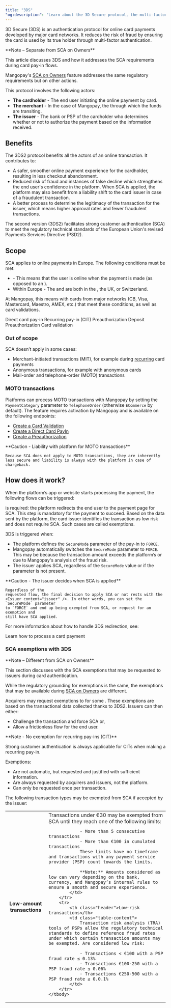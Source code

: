 ```yaml
---
title: "3DS"
"og:description": "Learn about the 3D Secure protocol, the multi-factor authentication for online card payments."
---
```



3D Secure (3DS) is an authentication protocol for online card payments developed by major card networks. It reduces the risk of fraud by ensuring the card is used by its true holder through multi-factor authentication.

<Note>
**Note – Separate from SCA on Owners**

This article discusses 3DS and how it addresses the SCA requirements during card pay-in flows.

Mangopay's [SCA on Owners](/guides/users/sca) feature addresses the same regulatory requirements but on other actions.
</Note>

This protocol involves the following actors:

-   **The cardholder** - The end user initiating the online payment by card.
-   **The merchant** - In the case of Mangopay, the <Platform content="platform" /> through which the funds are transiting.
-   **The issuer** - The bank or PSP of the cardholder who determines whether or not to authorize the payment based on the information received.

## Benefits

The 3DS2 protocol benefits all the actors of an online transaction. It contributes to:

-   A safer, smoother online payment experience for the cardholder, resulting in less checkout abandonment.
-   Reduced risk of fraud and instances of false decline which strengthens the end user's confidence in the platform. When SCA is applied, the platform may also benefit from a liability shift to the card issuer in case of a fraudulent transaction.
-   A better process to determine the legitimacy of the transaction for the issuer, which means higher approval rates and fewer fraudulent transactions.

The second version (3DS2) facilitates strong customer authentication (SCA) to meet the regulatory technical standards of the European Union's revised Payments Services Directive (PSD2).

## Scope

SCA applies to online payments in Europe. The following conditions must be met:

-   <Cit content="Customer-initiated transaction (CIT)" /> - This means that the
    user is online when the payment is made (as opposed to an <Mit content="MIT" />
    ).
-   Within Europe - The <Issuer content="issuer" /> and <Acquirer content="acquirer" /> are both in the <Eea content="European Economic Area (EEA)" />, the UK, or Switzerland.

At Mangopay, this means <PayIn content="pay-ins" /> with cards from major networks (CB, Visa, Mastercard, Maestro, AMEX, etc.) that meet these conditions, as well as card validations.

<Card title="Endpoint" href="/api-reference/direct-card-payins/direct-card-payin-object">
    Direct card pay-in
</Card>
<Card title="Endpoint" href="/api-reference/recurring-card-payins/recurring-payin-object">
    Recurring pay-in (CIT)
</Card>
<Card title="Endpoint" href="/api-reference/preauthorizations/preauthorization-object">
    Preauthorization
</Card>
<Card title="Endpoint" href="/api-reference/deposit-preauthorizations/deposit-preauthorization-object">
    Deposit Preauthorization
</Card>
<Card title="Endpoint" href="/api-reference/card-validations/card-validation-object">
    Card validation
</Card>

### Out of scope

SCA doesn’t apply in some cases:

-   Merchant-initiated transactions (MIT), for example during [recurring](/guides/payment-methods/card/recurring) card payments
-   Anonymous transactions, for example with anonymous cards
-   Mail-order and telephone-order (MOTO) transactions

### MOTO transactions

Platforms can process MOTO transactions with Mangopay by setting the `PaymentCategory` parameter to `TelephoneOrder` (otherwise `ECommerce` by default). The feature requires activation by Mangopay and is available on the following endpoints:

-   [Create a Card Validation](/api-reference/card-validations/create-card-validation)
-   [Create a Direct Card PayIn](/api-reference/direct-card-payins/create-direct-card-payin)
-   [Create a Preauthorization](/api-reference/preauthorizations/create-preauthorization)

<Warning>
    **Caution - Liability with platform for MOTO transactions** 
    
    Because SCA does not apply to MOTO transactions, they are inherently less secure and liability is always with the platform in case of chargeback.
</Warning>

## How does it work?

When the platform’s app or website starts processing the payment, the following flows can be triggered:

<CardGroup cols={2}>
    <Card title="Challenge flow">
        <Sca content="SCA" /> is required: the platform redirects the end user
        to the payment page for SCA. This step is mandatory for the payment to
        succeed.
    </Card>
    <Card title="Frictionless flow">
        Based on the data sent by the platform, the card issuer identifies the
        transaction as low risk and does not require SCA. Such cases are called
        exemptions.
    </Card>
</CardGroup>

3DS is triggered when:

-   The platform defines the `SecureMode` parameter of the pay-in to `FORCE`.
-   Mangopay automatically switches the `SecureMode` parameter to `FORCE`. This may be because the transaction amount exceeds the platform’s <Mfa content="Maximum Frictionless Amount" /> or due to Mangopay's analysis of the fraud risk.
-   The issuer applies SCA, regardless of the `SecureMode` value or if the parameter is not present.

<Warning>
    **Caution - The issuer decides when SCA is applied** 
    
    Regardless of the
    requested flow, the final decision to apply SCA or not rests with the
    <Issuer content="issuer" />. In other words, you can set the `SecureMode` parameter
    to `FORCE` and end up being exempted from SCA, or request for an exemption and
    still have SCA applied.
</Warning>

For more information about how to handle 3DS redirection, see:

<Card title="How to" href="/guides/payment-methods/card/direct/how-to">
    Learn how to process a card payment
</Card>

### SCA exemptions with 3DS

<Note>
**Note – Different from SCA on Owners**

This section discusses with the SCA exemptions that may be requested to issuers during card authentication.

While the regulatory grounding for exemptions is the same, the exemptions that may be available during [SCA on Owners](/guides/users/sca) are different.
</Note>

Acquirers may request exemptions to <Sca content="SCA" /> for some <Cit content="customer-initiated transactions" />. These exemptions are based on the transactional data collected thanks to 3DS2. Issuers can then either:

-   Challenge the transaction and force SCA or,
-   Allow a frictionless flow for the end user.

<Note>
**Note - No exemption for recurring pay-ins (CIT)** 

Strong customer authentication is always applicable for CITs when making a recurring pay-in.
</Note>

Exemptions:

-   Are not automatic, but requested and justified with sufficient information.
-   Are always requested by acquirers and issuers, not the platform.
-   Can only be requested once per transaction.

The following transaction types may be exempted from SCA if accepted by the issuer:

<table>
    <tbody>
        <tr>
            <th class="header">Low-amount transactions</th>
            <td class="table-content">
                Transactions under €30 may be exempted from SCA until they reach one of the following limits:

                - More than 5 consecutive transactions
                - More than €100 in cumulated transactions
                These limits have no timeframe and transactions with any payment service provider (PSP) count towards the limits.

                **Note:** Amounts considered as low can vary depending on the bank, currency, and Mangopay’s internal rules to ensure a smooth and secure experience.
            </td>
        </tr>
        <tr>
            <th class="header">Low-risk transactions</th>
            <td class="table-content">
                Transaction risk analysis (TRA) tools of PSPs allow the regulatory technical standards to define reference fraud rates under which certain transaction amounts may be exempted. Are considered low risk:

                - Transactions < €100 with a PSP fraud rate ≤ 0.13%
                - Transactions €100-250 with a PSP fraud rate ≤ 0.06%
                - Transactions €250-500 with a PSP fraud rate ≤ 0.0.1%
            </td>
        </tr>
    </tbody>
</table>
